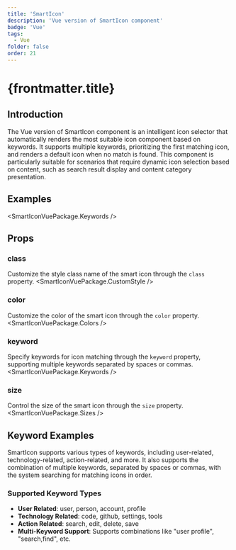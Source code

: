 ```yaml
---
title: 'SmartIcon'
description: 'Vue version of SmartIcon component'
badge: 'Vue'
tags:
  - Vue
folder: false
order: 21
---
```



# {frontmatter.title}

## Introduction

The Vue version of SmartIcon component is an intelligent icon selector that automatically renders the most suitable icon component based on keywords. It supports multiple keywords, prioritizing the first matching icon, and renders a default icon when no match is found. This component is particularly suitable for scenarios that require dynamic icon selection based on content, such as search result display and content category presentation.

## Examples

<SmartIconVuePackage.Keywords />

## Props

### class
Customize the style class name of the smart icon through the `class` property.
<SmartIconVuePackage.CustomStyle />

### color
Customize the color of the smart icon through the `color` property.
<SmartIconVuePackage.Colors />

### keyword
Specify keywords for icon matching through the `keyword` property, supporting multiple keywords separated by spaces or commas.
<SmartIconVuePackage.Keywords />

### size
Control the size of the smart icon through the `size` property.
<SmartIconVuePackage.Sizes />

## Keyword Examples

SmartIcon supports various types of keywords, including user-related, technology-related, action-related, and more. It also supports the combination of multiple keywords, separated by spaces or commas, with the system searching for matching icons in order.

### Supported Keyword Types

- **User Related**: user, person, account, profile
- **Technology Related**: code, github, settings, tools
- **Action Related**: search, edit, delete, save
- **Multi-Keyword Support**: Supports combinations like "user profile", "search,find", etc. 
